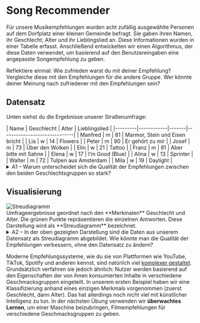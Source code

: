 
# Song Recommender

Für unsere Musikempfehlungen wurden acht zufällig ausgewählte Personen auf dem Dorfplatz einer kleinen Gemeinde befragt. Sie gaben ihren Namen, ihr Geschlecht, Alter und ihr Lieblingslied an. Diese Informationen wurden in einer Tabelle erfasst. Anschließend entwickelten wir einen Algorithmus, der diese Daten verwendet, um basierend auf den Benutzereingaben eine angepasste Songempfehlung zu geben.

Reflektiere einmal: Wie zufrieden warst du mit deiner Empfehlung? Vergleiche diese mit den Empfehlungen für die andere Gruppe. Wer könnte deiner Meinung nach zufriedener mit den Empfehlungen sein?

## Datensatz

Unten siehst du die Ergebnisse unserer Straßenumfrage:

<div className="flex justify-center my-8">
| Name    | Geschlecht | Alter | Lieblingslied                |
|---------|------------|-------|------------------------------|
| Manfred | m          | 81    | Marmor, Stein und Eisen bricht |
| Lia     | w          | 14    | Flowers                     |
| Peter   | m          | 90    | Er gehört zu mir            |
| Josef   | m          | 73    | Über den Wolken             |
| Elin    | w          | 21    | Tattoo                      |
| Franz   | m          | 81    | Aber bitte mit Sahne        |
| Elena   | w          | 17    | I’m Good (Blue)             |
| Alina   | w          | 13    | Sprinter                    |
| Walter  | m          | 72    | Tulpen aus Amsterdam        |
| Mila    | w          | 19    | Daylight                    |
</div>

<details>
<summary className="cursor-pointer" style={{fontWeight: "bold"}}>A1 – Warum unterscheidet sich die Qualität der Empfehlungen zwischen den beiden Geschlechtsgruppen so stark?</summary>
Unser Algorithmus generiert Vorschläge basierend auf dem Geschlecht der Nutzer. Er vergleicht das Geschlecht des Benutzers mit der Geschlechtskategorie in unserem Datensatz und liefert dann alle Songs, die von Personen des gleichen Geschlechts als Lieblingslied angegeben wurden. Diese Art der Datenorganisation aufgrund von Übereinstimmungen wird **Klassifizierung** genannt. Warum denkst du, dass diese Art der Klassifizierung in unserem Fall nicht optimal funktioniert?
</details>

## Visualisierung
<div style={{display: 'flex', flexDirection: 'column', alignItems: 'center'}}>
    <div style={{paddingTop: "16px", width: '100%', maxWidth: '600px'}}>
        <img src="/plot.png" alt="Streudiagramm" style={{width: '100%'}} />
        <div className="text-xs px-4">
            Umfrageergebnisse geordnet nach den **Merkmalen** Geschlecht und Alter. Die grünen Punkte repräsentieren die einzelnen Antworten. Diese Darstellung wird als **Streudiagramm** bezeichnet.
        </div>
    </div>
</div>

<details>
<summary className="cursor-pointer" style={{fontWeight: "bold"}}>A2 – In der oben gezeigten Darstellung sind die Daten aus unserem Datensatz als Streudiagramm abgebildet. Wie könnte man die Qualität der Empfehlungen verbessern, ohne den Datensatz zu ändern?</summary>
Wie wir festgestellt haben, waren alle männlichen Teilnehmer der Umfrage signifikant älter als die weiblichen Teilnehmer. Daher ist das Geschlecht vielleicht nicht das beste Kriterium, um den Musikgeschmack zu bestimmen.

Wir könnten die Qualität der Empfehlungen verbessern, indem wir das Alter als Kriterium für die Klassifizierung verwenden. Wie im Streudiagramm ersichtlich, könnte eine Trennlinie bei einem Alter von 50 Jahren gezogen werden, um zwei Altersgruppen zu erstellen, anstatt die Geschlechtsgruppen zu verwenden. Wir müssten allerdings die Eingangsfrage des "Song Recommenders" anpassen. Wie könnte diese aussehen? <Link href="/alternative">(Musterlösung)</Link>
</details>

Moderne Empfehlungssysteme, wie du sie von Plattformen wie YouTube, TikTok, Spotify und anderen kennst, sind natürlich viel [komplexer gestaltet](https://www.wired.co.uk/article/how-do-netflixs-algorithms-work-machine-learning-helps-to-predict-what-viewers-will-like). Grundsätzlich verfahren sie jedoch ähnlich: Nutzer werden basierend auf den Eigenschaften der von ihnen konsumierten Inhalte in verschiedene Geschmacksgruppen eingeteilt. In unserem ersten Beispiel haben wir eine Klassifizierung anhand eines einzigen Merkmals vorgenommen (zuerst Geschlecht, dann Alter). Das hat allerdings noch nicht viel mit künstlicher Intelligenz zu tun. In der nächsten Übung verwenden wir **überwachtes Lernen**, um einer Maschine beizubringen, Filmempfehlungen für verschiedene Geschmacksgruppen zu geben.
